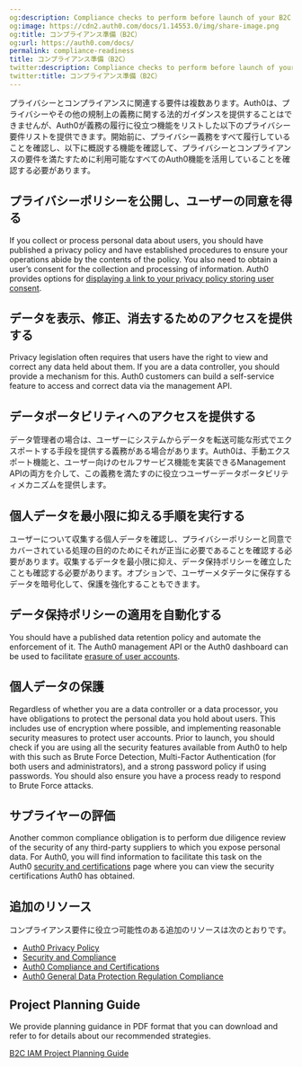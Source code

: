 ```yaml
---
og:description: Compliance checks to perform before launch of your B2C IAM implementation.
og:image: https://cdn2.auth0.com/docs/1.14553.0/img/share-image.png
og:title: コンプライアンス準備（B2C）
og:url: https://auth0.com/docs/
permalink: compliance-readiness
title: コンプライアンス準備（B2C）
twitter:description: Compliance checks to perform before launch of your B2C IAM implementation.
twitter:title: コンプライアンス準備（B2C）
---
```


プライバシーとコンプライアンスに関連する要件は複数あります。Auth0は、プライバシーやその他の規制上の義務に関する法的ガイダンスを提供することはできませんが、Auth0が義務の履行に役立つ機能をリストした以下のプライバシー要件リストを提供できます。開始前に、プライバシー義務をすべて履行していることを確認し、以下に概説する機能を確認して、プライバシーとコンプライアンスの要件を満たすために利用可能なすべてのAuth0機能を活用していることを確認する必要があります。

## プライバシーポリシーを公開し、ユーザーの同意を得る

If you collect or process personal data about users, you should have published a privacy policy and have established procedures to ensure your operations abide by the contents of the policy. You also need to obtain a user’s consent for the collection and processing of information. Auth0 provides options for [displaying a link to your privacy policy storing user consent](/docs/secure/data-privacy-and-compliance/gdpr).

## データを表示、修正、消去するためのアクセスを提供する

Privacy legislation often requires that users have the right to view and correct any data held about them. If you are a data controller, you should provide a mechanism for this. Auth0 customers can build a self-service feature to access and correct data via the <Tooltip tip="Management API: A product to allow customers to perform administrative tasks." cta="View Glossary" href="/docs/glossary?term=management+API">management API</Tooltip>.

## データポータビリティへのアクセスを提供する

データ管理者の場合は、ユーザーにシステムからデータを転送可能な形式でエクスポートする手段を提供する義務がある場合があります。Auth0は、手動エクスポート機能と、ユーザー向けのセルフサービス機能を実装できるManagement APIの両方を介して、この義務を満たすのに役立つユーザーデータポータビリティメカニズムを提供します。

## 個人データを最小限に抑える手順を実行する

ユーザーについて収集する個人データを確認し、プライバシーポリシーと同意でカバーされている処理の目的のためにそれが正当に必要であることを確認する必要があります。収集するデータを最小限に抑え、データ保持ポリシーを確立したことも確認する必要があります。オプションで、ユーザーメタデータに保存するデータを暗号化して、保護を強化することもできます。

## データ保持ポリシーの適用を自動化する

You should have a published data retention policy and automate the enforcement of it. The Auth0 management API or the <Tooltip tip="Auth0 Dashboard: Auth0's main product to configure your services." cta="View Glossary" href="/docs/glossary?term=Auth0+dashboard">Auth0 dashboard</Tooltip> can be used to facilitate [erasure of user accounts](/docs/secure/data-privacy-and-compliance/gdpr/gdpr-right-to-access-correct-and-erase-data).

## 個人データの保護

Regardless of whether you are a data controller or a data processor, you have obligations to protect the personal data you hold about users. This includes use of encryption where possible, and implementing reasonable security measures to protect user accounts. Prior to launch, you should check if you are using all the security features available from Auth0 to help with this such as Brute Force Detection, <Tooltip tip="Multi-factor authentication (MFA): User authentication process that uses a factor in addition to username and password such as a code via SMS." cta="View Glossary" href="/docs/glossary?term=Multi-Factor+Authentication">Multi-Factor Authentication</Tooltip> (for both users and administrators), and a strong password policy if using passwords. You should also ensure you have a process ready to respond to Brute Force attacks.

## サプライヤーの評価

Another common compliance obligation is to perform due diligence review of the security of any third-party suppliers to which you expose personal data. For Auth0, you will find information to facilitate this task on the Auth0 [security and certifications](https://auth0.com/security/) page where you can view the security certifications Auth0 has obtained.

## 追加のリソース

コンプライアンス要件に役立つ可能性のある追加のリソースは次のとおりです。

* [Auth0 Privacy Policy](https://auth0.com/privacy)
* [Security and Compliance](https://auth0.com/security/)
* [Auth0 Compliance and Certifications](/docs/secure/data-privacy-and-compliance)
* [Auth0 General Data Protection Regulation Compliance](/docs/secure/data-privacy-and-compliance/gdpr)

## Project Planning Guide

We provide planning guidance in PDF format that you can download and refer to for details about our recommended strategies.

[B2C IAM Project Planning Guide](https://assets.ctfassets.net/cdy7uua7fh8z/3er1aEQ7Ul0q3c9leJWczR/b1f18b4c16abb7e78b01e4eb2b52bb8e/B2C_Project_Planning.pdf)